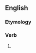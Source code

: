 ==English==

===Etymology===
{{suffix|en|cook|eth}}

===Verb===
{{head|en|verb form}}

# {{en-archaic third-person singular of|cook}}